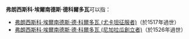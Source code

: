'''弗朗西斯科·埃爾南德斯·德科爾多瓦'''可以指：

*[[弗朗西斯科·埃爾南德斯·德·科爾多瓦_(尤卡坦征服者)|弗朗西斯科·埃爾南德斯·德·科爾多瓦 (尤卡坦征服者)]]（於1517年過世）
*[[弗朗西斯科·埃爾南德斯·德·科爾多瓦_(尼加拉瓜創立者)|弗朗西斯科·埃爾南德斯·德·科爾多瓦 (尼加拉瓜創立者)]]（於1526年過世）

{{Disambiguation|F|Cat=八字以上人名译名消歧义}}